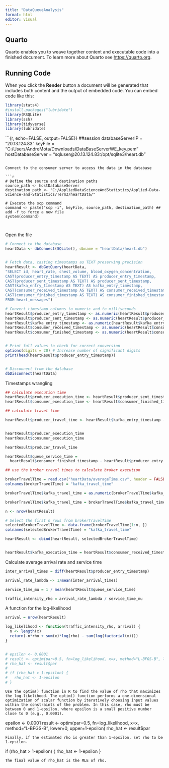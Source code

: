 ```yaml
---
title: "DataQueueAnalysis"
format: html
editor: visual
---
```


## Quarto

Quarto enables you to weave together content and executable code into a
finished document. To learn more about Quarto see <https://quarto.org>.

## Running Code

When you click the **Render** button a document will be generated that
includes both content and the output of embedded code. You can embed
code like this:

```r
library(stats4)
#install.packages("lubridate")
library(RSQLite)
library(ssh)
library(tidyverse)
library(lubridate)

```

```{r, echo=FALSE, output=FALSE}}
##session
databaseServerIP = "20.13.124.83"
keyFile = "C:/Users/AndreMota/Downloads/DataBaseServerWE_key.pem"
hostDatabaseServer = "sqluser@20.13.124.83:/opt/sqlite3/heart.db"

```

Connect to the consumer server to access the data in the database

```r

# Define the source and destination paths
source_path <- hostDatabaseServer
destination_path <- "C:/AppliedDataScienceAndStatistics/Applied-Data-Science-and-Statistics/Term3/heartData/"

# Execute the scp command
command <- paste("scp -i", keyFile, source_path, destination_path) ## add -f to force a new file
system(command)



```
Open the file

```r

# Connect to the database
heartData <- dbConnect(SQLite(), dbname = "heartData/heart.db")


# Fetch data, casting timestamps as TEXT preserving precision
heartResult <- dbGetQuery(heartData, 
"SELECT id, heart_rate, chest_volume, blood_oxygen_concentration, 
CAST(producer_entry_timestamp AS TEXT) AS producer_entry_timestamp,
CAST(producer_sent_timestamp AS TEXT) AS producer_sent_timestamp,
CAST(kafka_entry_timestamp AS TEXT) AS kafka_entry_timestamp,
CAST(consumer_received_timestamp AS TEXT) AS consumer_received_timestamp,
CAST(consumer_finished_timestamp AS TEXT) AS consumer_finished_timestamp
FROM heart_messages")

# Convert timestamp columns to numeric and to milliseconds
heartResult$producer_entry_timestamp <- as.numeric(heartResult$producer_entry_timestamp) * 1000
heartResult$producer_sent_timestamp <- as.numeric(heartResult$producer_sent_timestamp) * 1000
heartResult$kafka_entry_timestamp <- as.numeric(heartResult$kafka_entry_timestamp) 
heartResult$consumer_received_timestamp <- as.numeric(heartResult$consumer_received_timestamp) * 1000
heartResult$consumer_finished_timestamp <- as.numeric(heartResult$consumer_finished_timestamp) * 1000


# Print full values to check for correct conversion
options(digits = 20) # Increase number of significant digits
print(head(heartResult$producer_entry_timestamp))


# Disconnect from the database
dbDisconnect(heartData)


```


Timestamps wrangling 

```r


## calculate execution time 
heartResult$producer_execution_time <- heartResult$producer_sent_timestamp - heartResult$producer_entry_timestamp
heartResult$consumer_execution_time <- heartResult$consumer_finished_timestamp - heartResult$consumer_received_timestamp

## calculate travel time 

heartResult$producer_travel_time <- heartResult$kafka_entry_timestamp - heartResult$producer_sent_timestamp


heartResult$producer_execution_time 
heartResult$consumer_execution_time

heartResult$producer_travel_time

heartResult$queue_service_time = 
  heartResult$consumer_finished_timestamp - heartResult$producer_entry_timestamp

```


```r

## use the broker travel times to calculate broker execution

brokerTravelTime = read.csv("heartData/averageTime.csv", header = FALSE, colClasses = c("character"))
colnames(brokerTravelTime) = "kafka_travel_time"

brokerTravelTime$kafka_travel_time = as.numeric(brokerTravelTime$kafka_travel_time) 

brokerTravelTime$kafka_travel_time = brokerTravelTime$kafka_travel_time /1000

n <- nrow(heartResult)

# Select the first n rows from brokerTravelTime
selectedBrokerTravelTime <- data.frame(brokerTravelTime[1:n, ])
colnames(selectedBrokerTravelTime) = "kafka_travel_time"

heartResult <- cbind(heartResult, selectedBrokerTravelTime)


heartResult$kafka_execution_time = heartResult$consumer_received_timestamp - heartResult$kafka_entry_timestamp - heartResult$kafka_travel_time

```



Calculate average arrival rate and service time

```r

inter_arrival_times = diff(heartResult$producer_entry_timestamp) 

arrival_rate_lambda <- 1/mean(inter_arrival_times)

service_time_mu = 1 / mean(heartResult$queue_service_time)

traffic_intensity_rho = arrival_rate_lambda / service_time_mu


```
A function for the log-likelihood

```r

arrival = nrow(heartResult)

log_likelihood <- function(traffic_intensity_rho, arrival) {
  n <- length(x)
  return(-n*rho + sum(x)*log(rho) - sum(log(factorial(x))))
}


# epsilon <- 0.0001
# result <- optim(par=0.5, fn=log_likelihood, x=x, method="L-BFGS-B", lower=0, upper=1-epsilon)
# rho_hat <- result$par
# 
# if (rho_hat > 1-epsilon) {
#   rho_hat <- 1-epsilon
# }


```


    Use the optim() function in R to find the value of rho that maximizes the log-likelihood. The optim() function performs a one-dimensional optimization of scalar function by iteratively choosing input values within the constraints of the problem. In this case, rho must be between 0 and 1-epsilon, where epsilon is a small positive number close to 0 (e.g., 0.0001).

epsilon <- 0.0001
result <- optim(par=0.5, fn=log_likelihood, x=x, method="L-BFGS-B", lower=0, upper=1-epsilon)
rho_hat <- result$par

    Finally, if the estimated rho is greater than 1-epsilon, set rho to be 1-epsilon.

if (rho_hat > 1-epsilon) {
  rho_hat <- 1-epsilon
}

    The final value of rho_hat is the MLE of rho.


```r



```


```r



```


```r



```


```r



```


```r



```


```r



```


```r



```

